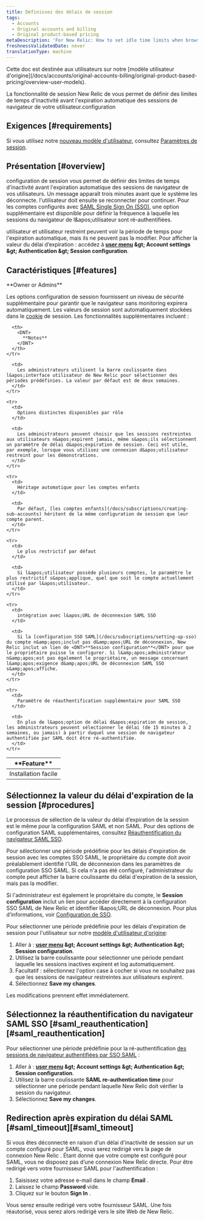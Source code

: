 ```yaml
---
title: Définissez des délais de session
tags:
  - Accounts
  - Original accounts and billing
  - Original product-based pricing
metaDescription: 'For New Relic: How to set idle time limits when browser sessions expire.'
freshnessValidatedDate: never
translationType: machine
---
```


<Callout title="Modèle d'utilisateur d'origine">
  Cette doc est destinée aux utilisateurs sur notre [modèle utilisateur d&apos;origine](/docs/accounts/original-accounts-billing/original-product-based-pricing/overview-user-models).
</Callout>

La fonctionnalité de session New Relic de vous permet de définir des limites de temps d&apos;inactivité avant l&apos;expiration automatique des sessions de navigateur de votre utilisateur.configuration

## Exigences [#requirements]

Si vous utilisez notre [nouveau modèle d&apos;utilisateur](/docs/accounts/original-accounts-billing/original-product-based-pricing/overview-user-models), consultez [Paramètres de session](/docs/accounts/accounts-billing/new-relic-one-user-management/authentication-domains-saml-sso-scim-more/#session-mgmt).

## Présentation [#overview]

configuration de session vous permet de définir des limites de temps d&apos;inactivité avant l&apos;expiration automatique des sessions de navigateur de vos utilisateurs. Un message apparaît trois minutes avant que le système les déconnecte. l&apos;utilisateur doit ensuite se reconnecter pour continuer. Pour les comptes configurés avec [SAML Single Sign On (SSO)](/docs/subscriptions/saml-service-providers), une option supplémentaire est disponible pour définir la fréquence à laquelle les sessions du navigateur de l&amp;apos;utilisateur sont ré-authentifiées.

utilisateur et utilisateur restreint peuvent voir la période de temps pour l&apos;expiration automatique, mais ils ne peuvent pas la modifier. Pour afficher la valeur du délai d’expiration : accédez à <DNT>**[user menu](/docs/accounts/accounts-billing/general-account-settings/intro-account-settings) &amp;gt; Account settings &amp;gt; Authentication &amp;gt; Session configuration**</DNT>.

## Caractéristiques [#features]

<Callout variant="tip">
  <DNT>
    **Owner or Admins**
  </DNT>
</Callout>

Les options configuration de session fournissent un niveau de sécurité supplémentaire pour garantir que le navigateur sans monitoring expirera automatiquement. Les valeurs de session sont automatiquement stockées dans le [cookie](/docs/subscriptions/new-relic-cookies) de session. Les fonctionnalités supplémentaires incluent :

<table>
  <thead>
    <tr>
      <th width={225}>
        <DNT>
          **Feature**
        </DNT>
      </th>

      <th>
        <DNT>
          **Notes**
        </DNT>
      </th>
    </tr>
  </thead>

  <tbody>
    <tr>
      <td>
        Installation facile
      </td>

      <td>
        Les administrateurs utilisent la barre coulissante dans l&apos;interface utilisateur de New Relic pour sélectionner des périodes prédéfinies. La valeur par défaut est de deux semaines.
      </td>
    </tr>

    <tr>
      <td>
        Options distinctes disponibles par rôle
      </td>

      <td>
        Les administrateurs peuvent choisir que les sessions restreintes aux utilisateurs n&apos;expirent jamais, même s&apos;ils sélectionnent un paramètre de délai d&apos;expiration de session. Ceci est utile, par exemple, lorsque vous utilisez une connexion d&apos;utilisateur restreint pour les démonstrations.
      </td>
    </tr>

    <tr>
      <td>
        Héritage automatique pour les comptes enfants
      </td>

      <td>
        Par défaut, [les comptes enfants](/docs/subscriptions/creating-sub-accounts) héritent de la même configuration de session que leur compte parent.
      </td>
    </tr>

    <tr>
      <td>
        Le plus restrictif par défaut
      </td>

      <td>
        Si l&apos;utilisateur possède plusieurs comptes, le paramètre le plus restrictif s&apos;applique, quel que soit le compte actuellement utilisé par l&apos;utilisateur.
      </td>
    </tr>

    <tr>
      <td>
        intégration avec l&apos;URL de déconnexion SAML SSO
      </td>

      <td>
        Si la [configuration SSO SAML](/docs/subscriptions/setting-up-sso) du compte n&amp;apos;inclut pas d&amp;apos;URL de déconnexion, New Relic inclut un lien de <DNT>**Session configuration**</DNT> pour que le propriétaire puisse le configurer. Si l&amp;apos;administrateur n&amp;apos;est pas également le propriétaire, un message concernant l&amp;apos;exigence d&amp;apos;URL de déconnexion SAML SSO s&amp;apos;affiche.
      </td>
    </tr>

    <tr>
      <td>
        Paramètre de réauthentification supplémentaire pour SAML SSO
      </td>

      <td>
        En plus de l&apos;option de délai d&apos;expiration de session, les administrateurs peuvent sélectionner le délai (de 15 minutes à 2 semaines, ou jamais) à partir duquel une session de navigateur authentifiée par SAML doit être ré-authentifiée.
      </td>
    </tr>
  </tbody>
</table>

## Sélectionnez la valeur du délai d&apos;expiration de la session [#procedures]

Le processus de sélection de la valeur du délai d’expiration de la session est le même pour la configuration SAML et non SAML. Pour des options de configuration SAML supplémentaires, consultez [Réauthentification du navigateur SAML SSO](/docs/accounts-partnerships/accounts/account-maintenance/set-session-timeouts#saml_reauthentication).

Pour sélectionner une période prédéfinie pour les délais d&apos;expiration de session avec les comptes SSO SAML, le propriétaire du compte doit avoir préalablement identifié l&apos;URL de déconnexion dans les paramètres de configuration SSO SAML. Si cela n&apos;a pas été configuré, l&apos;administrateur du compte peut afficher la barre coulissante du délai d&apos;expiration de la session, mais pas la modifier.

Si l&apos;administrateur est également le propriétaire du compte, le <DNT>**Session configuration**</DNT> inclut un lien pour accéder directement à la configuration SSO SAML de New Relic et identifier l&amp;apos;URL de déconnexion. Pour plus d’informations, voir [Configuration de SSO](/docs/subscriptions/setting-up-sso#timeout_url).

Pour sélectionner une période prédéfinie pour les délais d&apos;expiration de session pour l&apos;utilisateur sur notre [modèle d&apos;utilisateur d&apos;origine](#requirements):

1. Aller à : <DNT>**[user menu](/docs/accounts/accounts-billing/general-account-settings/intro-account-settings) &amp;gt; Account settings &amp;gt; Authentication &amp;gt; Session configuration**</DNT>.
2. Utilisez la barre coulissante pour sélectionner une période pendant laquelle les sessions inactives expirent et log automatiquement.
3. Facultatif : sélectionnez l&apos;option case à cocher si vous ne souhaitez pas que les sessions de navigateur restreintes aux utilisateurs expirent.
4. Sélectionnez <DNT>**Save my changes**</DNT>.

Les modifications prennent effet immédiatement.

## Sélectionnez la réauthentification du navigateur SAML SSO [#saml\_reauthentication][#saml_reauthentication]

Pour sélectionner une période prédéfinie pour la ré-authentification [des sessions de navigateur authentifiées par SSO SAML](/docs/subscriptions/setting-up-sso) :

1. Aller à : <DNT>**[user menu](/docs/accounts/accounts-billing/general-account-settings/intro-account-settings) &amp;gt; Account settings &amp;gt; Authentication &amp;gt; Session configuration**</DNT>.
2. Utilisez la barre coulissante <DNT>**SAML re-authentication time**</DNT> pour sélectionner une période pendant laquelle New Relic doit vérifier la session du navigateur.
3. Sélectionnez <DNT>**Save my changes**</DNT>.

## Redirection après expiration du délai SAML [#saml\_timeout][#saml_timeout]

Si vous êtes déconnecté en raison d&apos;un délai d&apos;inactivité de session sur un compte configuré pour SAML, vous serez redirigé vers la page de connexion New Relic . Étant donné que votre compte est configuré pour SAML, vous ne disposez pas d’une connexion New Relic directe. Pour être redirigé vers votre fournisseur SAML pour l&apos;authentification :

1. Saisissez votre adresse e-mail dans le champ <DNT>**Email**</DNT> .
2. Laissez le champ <DNT>**Password**</DNT> vide.
3. Cliquez sur le bouton <DNT>**Sign In**</DNT> .

Vous serez ensuite redirigé vers votre fournisseur SAML. Une fois réautorisé, vous serez alors redirigé vers le site Web de New Relic.
